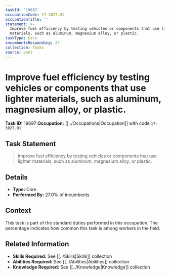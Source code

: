 ```yaml
---
taskId: '19697'
occupationCode: 17-3027.01
occupationTitle: ''
statement: >-
  Improve fuel efficiency by testing vehicles or components that use lighter
  materials, such as aluminum, magnesium alloy, or plastic.
taskType: Core
incumbentsResponding: 27
collection: Tasks
source: onet
---
```

# Improve fuel efficiency by testing vehicles or components that use lighter materials, such as aluminum, magnesium alloy, or plastic.

**Task ID:** 19697
**Occupation:** [[../Occupations|Occupation]] with code `17-3027.01`

## Task Statement

> Improve fuel efficiency by testing vehicles or components that use lighter materials, such as aluminum, magnesium alloy, or plastic.

## Details

- **Type:** Core
- **Performed By:** 27.0% of incumbents

## Context

This task is part of the standard duties performed in this occupation. The percentage indicates how common this task is among workers in the field.

## Related Information

- **Skills Required:** See [[../Skills|Skills]] collection
- **Abilities Required:** See [[../Abilities|Abilities]] collection
- **Knowledge Required:** See [[../Knowledge|Knowledge]] collection
